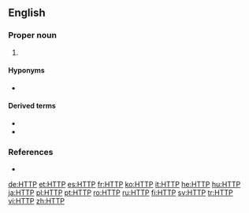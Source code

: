 ==English==

===Proper noun===
{{en-proper noun}}

# {{lb|en|Internet|networking}} {{initialism of|[[hypertext|Hypertext]] [[transfer|Transfer]] [[protocol|Protocol]]|dot=|lang=en}} {{gloss|the protocol used most commonly to transfer [[Web page]]s and accompanying data over the [[Internet]]}}

====Hyponyms====
* {{l|en|HTTP/2}}

====Derived terms====
* {{l|en|non-HTTP}}
* {{l|en|XmlHTTP}}

===References===
* {{pedia}}

[[de:HTTP]]
[[et:HTTP]]
[[es:HTTP]]
[[fr:HTTP]]
[[ko:HTTP]]
[[it:HTTP]]
[[he:HTTP]]
[[hu:HTTP]]
[[ja:HTTP]]
[[pl:HTTP]]
[[pt:HTTP]]
[[ro:HTTP]]
[[ru:HTTP]]
[[fi:HTTP]]
[[sv:HTTP]]
[[tr:HTTP]]
[[vi:HTTP]]
[[zh:HTTP]]
